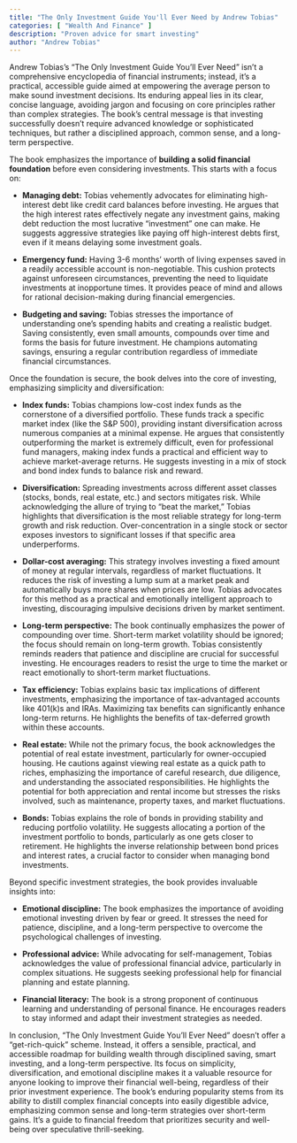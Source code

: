 ```yaml
---
title: "The Only Investment Guide You'll Ever Need by Andrew Tobias"
categories: [ "Wealth And Finance" ]
description: "Proven advice for smart investing"
author: "Andrew Tobias"
---
```

Andrew Tobias's "The Only Investment Guide You'll Ever Need" isn't a comprehensive encyclopedia of financial instruments; instead, it's a practical, accessible guide aimed at empowering the average person to make sound investment decisions.  Its enduring appeal lies in its clear, concise language, avoiding jargon and focusing on core principles rather than complex strategies. The book's central message is that investing successfully doesn't require advanced knowledge or sophisticated techniques, but rather a disciplined approach, common sense, and a long-term perspective.

The book emphasizes the importance of **building a solid financial foundation** before even considering investments. This starts with a focus on:

* **Managing debt:** Tobias vehemently advocates for eliminating high-interest debt like credit card balances before investing. He argues that the high interest rates effectively negate any investment gains, making debt reduction the most lucrative "investment" one can make.  He suggests aggressive strategies like paying off high-interest debts first, even if it means delaying some investment goals.

* **Emergency fund:**  Having 3-6 months' worth of living expenses saved in a readily accessible account is non-negotiable.  This cushion protects against unforeseen circumstances, preventing the need to liquidate investments at inopportune times.  It provides peace of mind and allows for rational decision-making during financial emergencies.

* **Budgeting and saving:**  Tobias stresses the importance of understanding one's spending habits and creating a realistic budget.  Saving consistently, even small amounts, compounds over time and forms the basis for future investment. He champions automating savings, ensuring a regular contribution regardless of immediate financial circumstances.

Once the foundation is secure, the book delves into the core of investing, emphasizing simplicity and diversification:

* **Index funds:** Tobias champions low-cost index funds as the cornerstone of a diversified portfolio.  These funds track a specific market index (like the S&P 500), providing instant diversification across numerous companies at a minimal expense.  He argues that consistently outperforming the market is extremely difficult, even for professional fund managers, making index funds a practical and efficient way to achieve market-average returns. He suggests investing in a mix of stock and bond index funds to balance risk and reward.

* **Diversification:** Spreading investments across different asset classes (stocks, bonds, real estate, etc.) and sectors mitigates risk.  While acknowledging the allure of trying to "beat the market," Tobias highlights that diversification is the most reliable strategy for long-term growth and risk reduction. Over-concentration in a single stock or sector exposes investors to significant losses if that specific area underperforms.

* **Dollar-cost averaging:**  This strategy involves investing a fixed amount of money at regular intervals, regardless of market fluctuations.  It reduces the risk of investing a lump sum at a market peak and automatically buys more shares when prices are low.  Tobias advocates for this method as a practical and emotionally intelligent approach to investing, discouraging impulsive decisions driven by market sentiment.

* **Long-term perspective:**  The book continually emphasizes the power of compounding over time.  Short-term market volatility should be ignored; the focus should remain on long-term growth.  Tobias consistently reminds readers that patience and discipline are crucial for successful investing.  He encourages readers to resist the urge to time the market or react emotionally to short-term market fluctuations.

* **Tax efficiency:** Tobias explains basic tax implications of different investments, emphasizing the importance of tax-advantaged accounts like 401(k)s and IRAs.  Maximizing tax benefits can significantly enhance long-term returns.  He highlights the benefits of tax-deferred growth within these accounts.

* **Real estate:**  While not the primary focus, the book acknowledges the potential of real estate investment, particularly for owner-occupied housing.  He cautions against viewing real estate as a quick path to riches, emphasizing the importance of careful research, due diligence, and understanding the associated responsibilities.  He highlights the potential for both appreciation and rental income but stresses the risks involved, such as maintenance, property taxes, and market fluctuations.

* **Bonds:**  Tobias explains the role of bonds in providing stability and reducing portfolio volatility.  He suggests allocating a portion of the investment portfolio to bonds, particularly as one gets closer to retirement.  He highlights the inverse relationship between bond prices and interest rates, a crucial factor to consider when managing bond investments.

Beyond specific investment strategies, the book provides invaluable insights into:

* **Emotional discipline:**  The book emphasizes the importance of avoiding emotional investing driven by fear or greed.  It stresses the need for patience, discipline, and a long-term perspective to overcome the psychological challenges of investing.

* **Professional advice:**  While advocating for self-management, Tobias acknowledges the value of professional financial advice, particularly in complex situations.  He suggests seeking professional help for financial planning and estate planning.

* **Financial literacy:** The book is a strong proponent of continuous learning and understanding of personal finance.  He encourages readers to stay informed and adapt their investment strategies as needed.


In conclusion, "The Only Investment Guide You'll Ever Need" doesn't offer a "get-rich-quick" scheme. Instead, it offers a sensible, practical, and accessible roadmap for building wealth through disciplined saving, smart investing, and a long-term perspective.  Its focus on simplicity, diversification, and emotional discipline makes it a valuable resource for anyone looking to improve their financial well-being, regardless of their prior investment experience.  The book's enduring popularity stems from its ability to distill complex financial concepts into easily digestible advice, emphasizing common sense and long-term strategies over short-term gains.  It's a guide to financial freedom that prioritizes security and well-being over speculative thrill-seeking.

